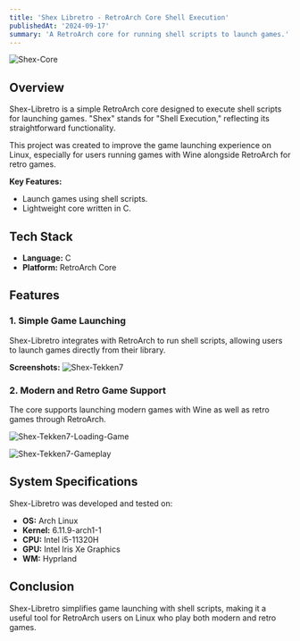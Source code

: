 ```yaml
---
title: 'Shex Libretro - RetroArch Core Shell Execution'
publishedAt: '2024-09-17'
summary: 'A RetroArch core for running shell scripts to launch games.'
---
```


![Shex-Core](https://github.com/user-attachments/assets/0ea6a111-0ff0-42a0-8a84-7736eabcc4a9)

## Overview
Shex-Libretro is a simple RetroArch core designed to execute shell scripts for launching games. "Shex" stands for "Shell Execution," reflecting its straightforward functionality.

This project was created to improve the game launching experience on Linux, especially for users running games with Wine alongside RetroArch for retro games.

**Key Features:**
- Launch games using shell scripts.
- Lightweight core written in C.

## Tech Stack
- **Language:** C
- **Platform:** RetroArch Core

## Features

### 1. Simple Game Launching
Shex-Libretro integrates with RetroArch to run shell scripts, allowing users to launch games directly from their library.

**Screenshots:**
![Shex-Tekken7](https://github.com/user-attachments/assets/b9f57aa9-9de0-4cec-bcc2-0edd04cda4a9)

### 2. Modern and Retro Game Support
The core supports launching modern games with Wine as well as retro games through RetroArch.

![Shex-Tekken7-Loading-Game](https://github.com/user-attachments/assets/80ddc073-4db9-4a7e-96a0-095767e21996)

![Shex-Tekken7-Gameplay](https://github.com/user-attachments/assets/cd69d72e-acbe-4a80-b7ba-221ecc275b24)

## System Specifications
Shex-Libretro was developed and tested on:
- **OS:** Arch Linux
- **Kernel:** 6.11.9-arch1-1
- **CPU:** Intel i5-11320H
- **GPU:** Intel Iris Xe Graphics
- **WM:** Hyprland

## Conclusion
Shex-Libretro simplifies game launching with shell scripts, making it a useful tool for RetroArch users on Linux who play both modern and retro games.


